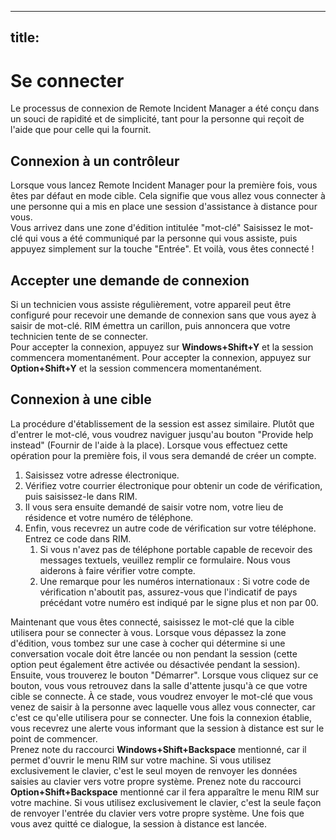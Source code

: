 
---
title: 
---

# Se connecter
Le processus de connexion de Remote Incident Manager a été conçu dans un souci de rapidité et de simplicité, tant pour la personne qui reçoit de l'aide que pour celle qui la fournit.
## Connexion à un contrôleur
Lorsque vous lancez Remote Incident Manager pour la première fois, vous êtes par défaut en mode cible. Cela signifie que vous allez vous connecter à une personne qui a mis en place une session d'assistance à distance pour vous.  
Vous arrivez dans une zone d'édition intitulée "mot-clé" Saisissez le mot-clé qui vous a été communiqué par la personne qui vous assiste, puis appuyez simplement sur la touche "Entrée". Et voilà, vous êtes connecté !
## Accepter une demande de connexion
Si un technicien vous assiste régulièrement, votre appareil peut être configuré pour recevoir une demande de connexion sans que vous ayez à saisir de mot-clé. RIM émettra un carillon, puis annoncera que votre technicien tente de se connecter.  
<Windows>Pour accepter la connexion, appuyez sur **Windows+Shift+Y** et la session commencera momentanément.</Windows>
<MacOS>Pour accepter la connexion, appuyez sur **Option+Shift+Y** et la session commencera momentanément.</MacOS>
## Connexion à une cible
La procédure d'établissement de la session est assez similaire. Plutôt que d'entrer le mot-clé, vous voudrez naviguer jusqu'au bouton "Provide help instead" (Fournir de l'aide à la place). Lorsque vous effectuez cette opération pour la première fois, il vous sera demandé de créer un compte.
1. Saisissez votre adresse électronique.
1. Vérifiez votre courrier électronique pour obtenir un code de vérification, puis saisissez-le dans RIM.
1. Il vous sera ensuite demandé de saisir votre nom, votre lieu de résidence et votre numéro de téléphone.
1. Enfin, vous recevrez un autre code de vérification sur votre téléphone. Entrez ce code dans RIM.
    1. Si vous n'avez pas de téléphone portable capable de recevoir des messages textuels, veuillez remplir ce formulaire. Nous vous aiderons à faire vérifier votre compte.
    1. Une remarque pour les numéros internationaux : Si votre code de vérification n'aboutit pas, assurez-vous que l'indicatif de pays précédant votre numéro est indiqué par le signe plus et non par 00.

Maintenant que vous êtes connecté, saisissez le mot-clé que la cible utilisera pour se connecter à vous. Lorsque vous dépassez la zone d'édition, vous tombez sur une case à cocher qui détermine si une conversation vocale doit être lancée ou non pendant la session (cette option peut également être activée ou désactivée pendant la session). Ensuite, vous trouverez le bouton "Démarrer". Lorsque vous cliquez sur ce bouton, vous vous retrouvez dans la salle d'attente jusqu'à ce que votre cible se connecte. À ce stade, vous voudrez envoyer le mot-clé que vous venez de saisir à la personne avec laquelle vous allez vous connecter, car c'est ce qu'elle utilisera pour se connecter. Une fois la connexion établie, vous recevrez une alerte vous informant que la session à distance est sur le point de commencer.  
<Windows>Prenez note du raccourci **Windows+Shift+Backspace** mentionné, car il permet d'ouvrir le menu RIM sur votre machine. Si vous utilisez exclusivement le clavier, c'est le seul moyen de renvoyer les données saisies au clavier vers votre propre système.</Windows>
<MacOS>Prenez note du raccourci **Option+Shift+Backspace** mentionné car il fera apparaître le menu RIM sur votre machine. Si vous utilisez exclusivement le clavier, c'est la seule façon de renvoyer l'entrée du clavier vers votre propre système.</MacOS>
Une fois que vous avez quitté ce dialogue, la session à distance est lancée.